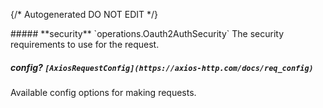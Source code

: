 {/* Autogenerated DO NOT EDIT  */}

<Collapsible>
    ##### **security** `operations.Oauth2AuthSecurity`
    The security requirements to use for the request.
    <Collapsible.Break/>
    <Oauth2AuthSecurity/>
</Collapsible>

##### **config?** `[AxiosRequestConfig](https://axios-http.com/docs/req_config)`
Available config options for making requests.

